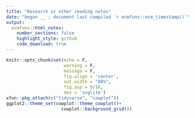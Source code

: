 ```yaml
---
title: "Research or other reading notes"
date: "begun __ ; document last compiled `r ecmfuns::ecm_timestamp()`"
output:
  ecmfuns::html_notes:
    number_sections: false
    highlight_style: github
    code_download: true
---
```

```r
knitr::opts_chunk$set(echo = F,
                      warning = F,
                      message = F,
                      fig.align = 'center',
                      out.width = "80%",
                      fig.asp = 9/16,
                      dev = 'svglite')
xfun::pkg_attach(c("tidyverse", "cowplot"))
ggplot2::theme_set(cowplot::theme_cowplot()+
                     cowplot::background_grid())
```


